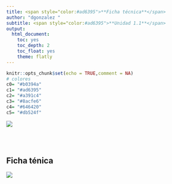 ```yaml
---
title: <span style="color:#ad6395">**Ficha técnica**</span>
author: "dgonzalez "
subtitle: <span style="color:#ad6395">**Unidad 1.1**</span>
output:
  html_document:
    toc: yes
    toc_depth: 2
    toc_float: yes
    theme: flatly
---
```


```r
knitr::opts_chunk$set(echo = TRUE,comment = NA)
# colores
c0= "#b0394a"
c1= "#ad6395"
c2= "#a391c4"
c3= "#8acfe6"
c4= "#646420"
c5= "#db524f"

```



![](img/banner1.png)

<br/><br/>

## **Ficha ténica**

![](img/tabla_ficha.png)






